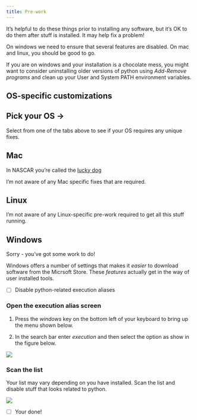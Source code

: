 ```yaml
---
title: Pre-work
---
```


It's helpful to do these things prior to installing any software, but it's OK to do them after stuff is installed.  It may help fix a problem!

On windows we need to ensure that several features are disabled.  On mac and linux, you should be good to go.

If you are on windows and your installation is a chocolate mess, you might want to consider uninstalling older versions of python using *Add-Remove programs*
and clean up your User and System PATH environment variables.

## OS-specific customizations

::: {.panel-tabset}

## Pick your OS ->

Select from one of the tabs above to see if your OS requires any
unique fixes.

## Mac

In NASCAR you're called the [lucky dog](https://www.liveabout.com/lucky-dog-rule-explained-2470755)

I'm not aware of any Mac specific fixes that are required.

## Linux

I'm not aware of any Linux-specific pre-work required to get all this stuff running.


## Windows

Sorry - you've got some work to do!

Windows offers a number of settings that makes it *easier* to download software
from the Micrsoft Store.  These *features* actually get in the way of user installed
tools.

- [ ] Disable python-related execution aliases

### Open the execution alias screen

1. Press the *windows* key on the bottom left of your keyboard to bring up the menu shown below.

1. In the search bar enter *execution* and then select the option as show in the figure below.

![](assets/getting-to-execution-aliases.png)

### Scan the list

Your list may vary depending on you have installed. Scan the list and disable stuff that looks related to python.

![](assets/manage-execution-aliases.png)


- [ ] Your done!

:::

